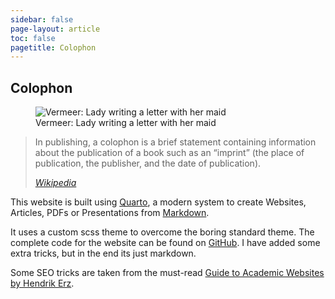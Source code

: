 ```yaml
---
sidebar: false
page-layout: article
toc: false
pagetitle: Colophon
---
```


::: {.content-block}

# Colophon

![Vermeer: Lady writing a letter with her maid](images/writing.jpg){fig-alt="Vermeer: Lady writing a letter with her maid"}
:::

> In publishing, a colophon is a brief statement containing information about the publication of a book such as an "imprint" (the place of publication, the publisher, and the date of publication). 
>
> [*Wikipedia*](https://en.wikipedia.org/wiki/Colophon_(publishing))

This website is built using [Quarto](https://quarto.org), a modern system to create Websites, Articles, PDFs or Presentations from [Markdown](https://de.wikipedia.org/wiki/Markdown).

It uses a custom scss theme to overcome the boring standard theme. The complete code for the website can be found on [GitHub](https://github.com/skriptum/quarto_site). I have added some extra tricks, but in the end its just markdown.

Some SEO tricks are taken from the must-read [Guide to Academic Websites by Hendrik Erz](https://www.hendrik-erz.de/resources#academic-website). 

